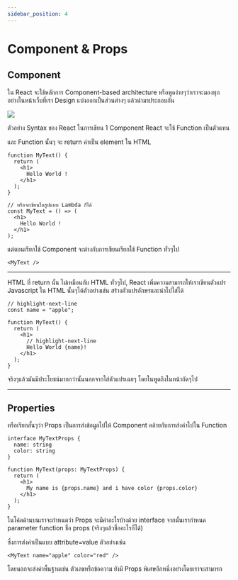 ```yaml
---
sidebar_position: 4
---
```


# Component & Props

## Component


ใน React จะใช้หลักการ Component-based architecture หรือพูดง่ายๆว่าเราจะมองทุกอย่างในหน้าเว็บที่เรา Design
แบ่งออกเป็นส่วนต่างๆ แล้วนำมาประกอบกัน

<img src={componentImg} />

ตัวอย่าง Syntax ของ React ในการเขียน 1 Component React จะใช้ Function เป็นตัวแทน

และ Function นั้นๆ จะ return ค่าเป็น element ใน HTML

```tsx
function MyText() {
  return (
    <h1>
      Hello World !
    </h1>
  );
}

// หรือจะเขียนในรูปแบบ Lambda ก็ได้
const MyText = () => (
  <h1>
    Hello World !
  </h1>
);
```

แต่ตอนเรียกใช้ Component จะต่างกับการเขียนเรียกใช้ Function ทั่วๆไป
```tsx
<MyText />
```

---

HTML ที่ return นั้น ไม่เหมือนกับ HTML ทั่วๆไป, React เพิ่มความสามารถให้เราเขียนตัวแปร Javascript ใน HTML นั้นๆได้ตัวอย่างเช่น สร้างตัวแปรอักษรและนำไปใส่ได้

```tsx
// highlight-next-line
const name = "apple";

function MyText() {
  return (
    <h1>
      // highlight-next-line
      Hello World {name}!
    </h1>
  );
}
```

จริงๆแล้วมันมีประโยชน์มากกว่านั้นนอกจากใส่ตัวแปรเฉยๆ โดยในพูดถึงในหน้าถัดๆไป

---

## Properties

หรือเรียกสั้นๆว่า Props เป็นการส่งข้อมูลไปให้ Component คล้ายกับการส่งค่าไปใน Function

```tsx
interface MyTextProps {
  name: string
  color: string
}

function MyText(props: MyTextProps) {
  return (
    <h1>
      My name is {props.name} and i have color {props.color}
    </h1>
  );
}
```

ในโค้ดด้านบนเราจะกำหนดว่า Props จะมีค่าอะไรบ้างด้วย interface จากนั้นเรากำหนด parameter function ชื่อ props (จริงๆแล้วชื่ออะไรก็ได้)

ซึ่งการส่งค่าเป็นแบบ attribute=value ตัวอย่างเช่น

```tsx
<MyText name="apple" color="red" />
```

โดยนอกจะส่งค่าพื้นฐานเช่น ตัวเลขหรือข้อความ ยังมี Props พิเศษอีกหนึ่งอย่างโดยเราจะสามารถ